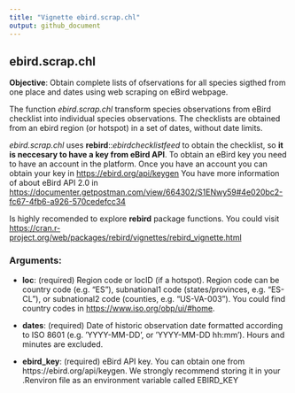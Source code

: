 ```yaml
---
title: "Vignette ebird.scrap.chl"
output: github_document
---
```


## ebird.scrap.chl

**Objective**: Obtain complete lists of ofservations for all species sigthed from one place and dates using  web scraping on eBird webpage.

The function _ebird.scrap.chl_ transform species observations from eBird checklist into individual species observations. The checklists are obtained from an ebird region (or hotspot) in a set of dates, without date limits.

_ebird.scrap.chl_  uses **rebird**::_ebirdchecklistfeed_ to obtain the checklist, so **it is neccesary to have a key from eBird API**. To obtain an eBird key you need to have an account in the platform. Once you have an account you can obtain your key in [https://ebird.org/api/keygen](https://ebird.org/api/keygen)
You have more information of about eBird API 2.0 in [https://documenter.getpostman.com/view/664302/S1ENwy59#4e020bc2-fc67-4fb6-a926-570cedefcc34](https://documenter.getpostman.com/view/664302/S1ENwy59#4e020bc2-fc67-4fb6-a926-570cedefcc34)

Is highly recomended to explore **rebird** package functions. You could visit [https://cran.r-project.org/web/packages/rebird/vignettes/rebird_vignette.html](https://cran.r-project.org/web/packages/rebird/vignettes/rebird_vignette.html)

### Arguments:

* **loc**: (required) Region code or locID (if a hotspot). Region code can be country code (e.g. "ES"), subnational1 code (states/provinces, e.g. "ES-CL"), or subnational2 code (counties, e.g. "US-VA-003"). You could find country codes in [https://www.iso.org/obp/ui/#home](https://www.iso.org/obp/ui/#home).

* **dates**: (required) Date of historic observation date formatted according to ISO 8601 (e.g. ’YYYY-MM-DD’, or ’YYYY-MM-DD hh:mm’). Hours and minutes are excluded.

* **ebird_key**: (required) eBird API key. You can obtain one from https://ebird.org/api/keygen. We strongly
recommend storing it in your .Renviron file as an environment variable called
EBIRD_KEY
